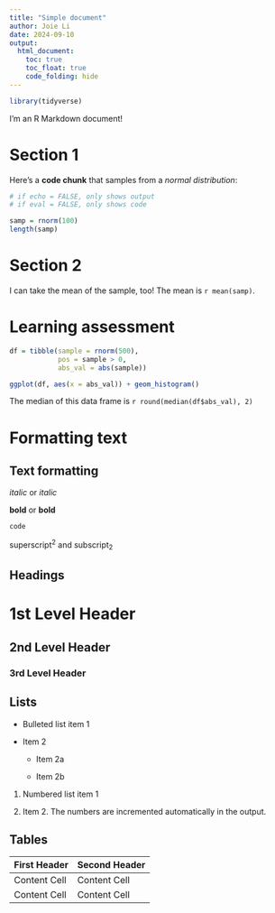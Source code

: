 ```yaml
---
title: "Simple document"
author: Joie Li
date: 2024-09-10
output: 
  html_document:
    toc: true
    toc_float: true
    code_folding: hide
---
```


```r
library(tidyverse)
```


I'm an R Markdown document! 

# Section 1

Here's a **code chunk** that samples from 
a _normal distribution_:

```r
# if echo = FALSE, only shows output
# if eval = FALSE, only shows code

samp = rnorm(100)
length(samp)
```

# Section 2

I can take the mean of the sample, too!
The mean is `r mean(samp)`.

# Learning assessment
```r
df = tibble(sample = rnorm(500), 
            pos = sample > 0,
            abs_val = abs(sample))

ggplot(df, aes(x = abs_val)) + geom_histogram()
```
The median of this data frame is `r round(median(df$abs_val), 2)`

# Formatting text
Text formatting 
------------------------------------------------------------

*italic*  or  _italic_

**bold**  or  __bold__

`code`

superscript^2^ and subscript~2~


Headings
------------------------------------------------------------

# 1st Level Header

## 2nd Level Header

### 3rd Level Header


Lists
------------------------------------------------------------

*   Bulleted list item 1

*   Item 2

    * Item 2a

    * Item 2b

1.  Numbered list item 1

1.  Item 2. The numbers are incremented automatically in the output.


Tables 
------------------------------------------------------------

First Header  | Second Header
------------- | -------------
Content Cell  | Content Cell
Content Cell  | Content Cell
